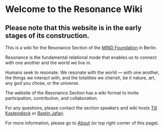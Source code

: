 # Welcome to the Resonance Wiki

## Please note that this website is in the early stages of its construction.

This is a wiki for the Resonance Section of the [MIND Foundation](https://www.mind-foundation.org/) in Berlin. 

Resonance is the fundamental relational mode that enables us to connect with one another and the world we live in.

Humans seek to resonate. We resonate with the world — with one another, the things we interact with, and the totalities we cherish, be it nature, art, any god you chose, or the universe. 

The website of the Resonance Section has a wiki format to invite participation, contribution, and collaboration. 

For any questions, please contact the section speakers and wiki hosts [Till Kastendieck](mailto:till.kastendieck@hu-berlin.de) or [Bastin Jafari](mailto:bastinjafari@gmail.com).

For more information, please go to [About](https://www.resonance.wiki/about) (or top right corner of this page).

